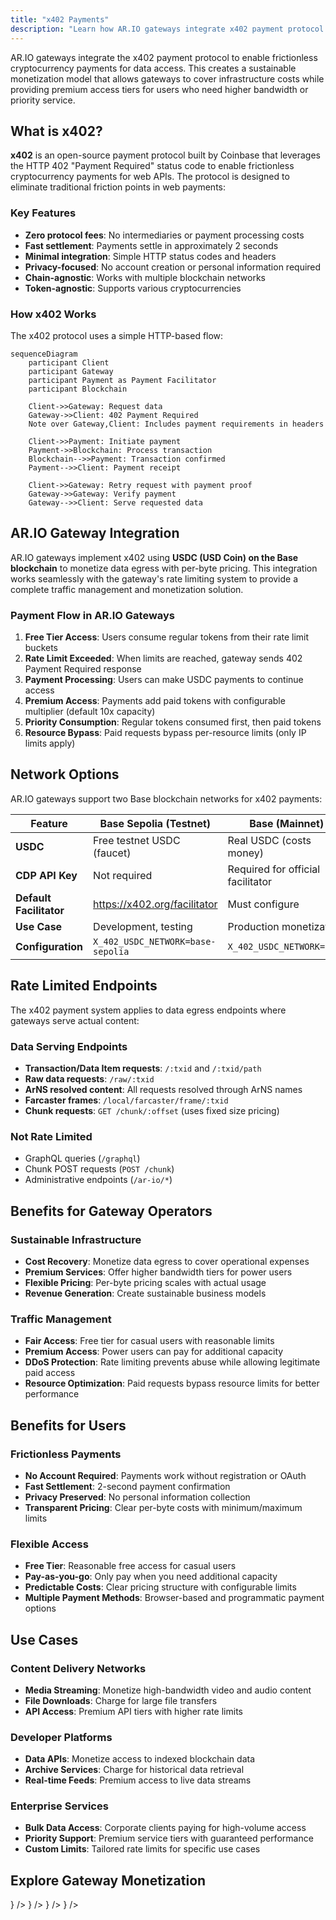 ```yaml
---
title: "x402 Payments"
description: "Learn how AR.IO gateways integrate x402 payment protocol to monetize data egress and provide premium access tiers"
---
```



AR.IO gateways integrate the x402 payment protocol to enable frictionless cryptocurrency payments for data access. This creates a sustainable monetization model that allows gateways to cover infrastructure costs while providing premium access tiers for users who need higher bandwidth or priority service.

## What is x402?

**x402** is an open-source payment protocol built by Coinbase that leverages the HTTP 402 "Payment Required" status code to enable frictionless cryptocurrency payments for web APIs. The protocol is designed to eliminate traditional friction points in web payments:

### Key Features

- **Zero protocol fees**: No intermediaries or payment processing costs
- **Fast settlement**: Payments settle in approximately 2 seconds
- **Minimal integration**: Simple HTTP status codes and headers
- **Privacy-focused**: No account creation or personal information required
- **Chain-agnostic**: Works with multiple blockchain networks
- **Token-agnostic**: Supports various cryptocurrencies

### How x402 Works

The x402 protocol uses a simple HTTP-based flow:

```mermaid
sequenceDiagram
    participant Client
    participant Gateway
    participant Payment as Payment Facilitator
    participant Blockchain

    Client->>Gateway: Request data
    Gateway->>Client: 402 Payment Required
    Note over Gateway,Client: Includes payment requirements in headers

    Client->>Payment: Initiate payment
    Payment->>Blockchain: Process transaction
    Blockchain-->>Payment: Transaction confirmed
    Payment-->>Client: Payment receipt

    Client->>Gateway: Retry request with payment proof
    Gateway->>Gateway: Verify payment
    Gateway-->>Client: Serve requested data
```

## AR.IO Gateway Integration

AR.IO gateways implement x402 using **USDC (USD Coin) on the Base blockchain** to monetize data egress with per-byte pricing. This integration works seamlessly with the gateway's rate limiting system to provide a complete traffic management and monetization solution.

### Payment Flow in AR.IO Gateways

1. **Free Tier Access**: Users consume regular tokens from their rate limit buckets
2. **Rate Limit Exceeded**: When limits are reached, gateway sends 402 Payment Required response
3. **Payment Processing**: Users can make USDC payments to continue access
4. **Premium Access**: Payments add paid tokens with configurable multiplier (default 10x capacity)
5. **Priority Consumption**: Regular tokens consumed first, then paid tokens
6. **Resource Bypass**: Paid requests bypass per-resource limits (only IP limits apply)

## Network Options

AR.IO gateways support two Base blockchain networks for x402 payments:

| Feature                 | Base Sepolia (Testnet)            | Base (Mainnet)                    |
| ----------------------- | --------------------------------- | --------------------------------- |
| **USDC**                | Free testnet USDC (faucet)        | Real USDC (costs money)           |
| **CDP API Key**         | Not required                      | Required for official facilitator |
| **Default Facilitator** | https://x402.org/facilitator      | Must configure                    |
| **Use Case**            | Development, testing              | Production monetization           |
| **Configuration**       | `X_402_USDC_NETWORK=base-sepolia` | `X_402_USDC_NETWORK=base`         |

## Rate Limited Endpoints

The x402 payment system applies to data egress endpoints where gateways serve actual content:

### Data Serving Endpoints

- **Transaction/Data Item requests**: `/:txid` and `/:txid/path`
- **Raw data requests**: `/raw/:txid`
- **ArNS resolved content**: All requests resolved through ArNS names
- **Farcaster frames**: `/local/farcaster/frame/:txid`
- **Chunk requests**: `GET /chunk/:offset` (uses fixed size pricing)

### Not Rate Limited

- GraphQL queries (`/graphql`)
- Chunk POST requests (`POST /chunk`)
- Administrative endpoints (`/ar-io/*`)

## Benefits for Gateway Operators

### Sustainable Infrastructure

- **Cost Recovery**: Monetize data egress to cover operational expenses
- **Premium Services**: Offer higher bandwidth tiers for power users
- **Flexible Pricing**: Per-byte pricing scales with actual usage
- **Revenue Generation**: Create sustainable business models

### Traffic Management

- **Fair Access**: Free tier for casual users with reasonable limits
- **Premium Access**: Power users can pay for additional capacity
- **DDoS Protection**: Rate limiting prevents abuse while allowing legitimate paid access
- **Resource Optimization**: Paid requests bypass resource limits for better performance

## Benefits for Users

### Frictionless Payments

- **No Account Required**: Payments work without registration or OAuth
- **Fast Settlement**: 2-second payment confirmation
- **Privacy Preserved**: No personal information collection
- **Transparent Pricing**: Clear per-byte costs with minimum/maximum limits

### Flexible Access

- **Free Tier**: Reasonable free access for casual users
- **Pay-as-you-go**: Only pay when you need additional capacity
- **Predictable Costs**: Clear pricing structure with configurable limits
- **Multiple Payment Methods**: Browser-based and programmatic payment options

## Use Cases

### Content Delivery Networks

- **Media Streaming**: Monetize high-bandwidth video and audio content
- **File Downloads**: Charge for large file transfers
- **API Access**: Premium API tiers with higher rate limits

### Developer Platforms

- **Data APIs**: Monetize access to indexed blockchain data
- **Archive Services**: Charge for historical data retrieval
- **Real-time Feeds**: Premium access to live data streams

### Enterprise Services

- **Bulk Data Access**: Corporate clients paying for high-volume access
- **Priority Support**: Premium service tiers with guaranteed performance
- **Custom Limits**: Tailored rate limits for specific use cases

## Explore Gateway Monetization

<Cards>
  <Card
    title="Gateway Architecture"
    description="Understand the technical foundation that enables payment integration"
    href="/learn/gateways/architecture"
    icon={<Shield className="w-8 h-8" />}
  />
  <Card
    title="Data Retrieval"
    description="Learn how gateways serve data that can be monetized"
    href="/learn/gateways/data-retrieval"
    icon={<Globe className="w-8 h-8" />}
  />
  <Card
    title="Run a Gateway"
    description="Deploy your own gateway with payment capabilities"
    href="/build/run-a-gateway"
    icon={<Zap className="w-8 h-8" />}
  />
  <Card
    title="Gateway Registry"
    description="Join the network and participate in the gateway ecosystem"
    href="/learn/gateways/gateway-registry"
    icon={<CreditCard className="w-8 h-8" />}
  />
</Cards>
